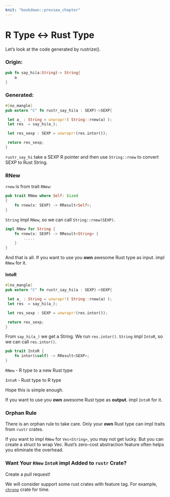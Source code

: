 ---
knit: "bookdown::preview_chapter"
---

# R Type <-> Rust Type

Let's look at the code generated by rustrize().

### Origin:

```rust
pub fn say_hi(a:String)-> String{
	a
}
```


### Generated:

```rust
#[no_mangle]
pub extern "C" fn rustr_say_hi(a : SEXP)->SEXP{

 let a_ : String = unwrapr!( String::rnew(a) );
 let res  = say_hi(a_);

 let res_sexp : SEXP = unwrapr!(res.intor());

 return res_sexp;
}
```

`rustr_say_hi`  take a SEXP R pointer and then use `String::rnew` to convert SEXP to Rust String.

### RNew

`rnew` is from trait `RNew`:

```rust
pub trait RNew where Self: Sized
{
    fn rnew(x: SEXP) -> RResult<Self>;
}
```

`String` impl `RNew`, so we can call `String::rnew(SEXP)`.

```rust
impl RNew for String {
    fn rnew(x: SEXP) -> RResult<String> {
        .....
    }
}
```  

And that is all. If you want to use you **own** awesome Rust type as input. impl `RNew` for it.

#### IntoR

```rust
#[no_mangle]
pub extern "C" fn rustr_say_hi(a : SEXP)->SEXP{

 let a_ : String = unwrapr!( String::rnew(a) );
 let res  = say_hi(a_);

 let res_sexp : SEXP = unwrapr!(res.intor());

 return res_sexp;
}
```

From `say_hi(a_)` we get a String. We run `res.intor()`. `String` impl `IntoR`, so we can call `res.intor()`.

```rust
pub trait IntoR {
    fn intor(&self) -> RResult<SEXP>;
}
```

`RNew` - R type to a new Rust type

`IntoR` - Rust type to R type

Hope this is simple enough.

If you want to use you **own** awesome Rust type as **output**. impl `IntoR` for it.

### Orphan Rule

There is an orphan rule to take care. Only your **own** Rust type can impl traits from `rustr` crates.

If you want to impl `RNew` for `Vec<String>`, you may not get lucky. But you can create a struct to wrap Vec<String>. Rust's zero-cost abstraction feature often helps you eliminate the overhead.

### Want Your `RNew` `IntoR` impl Added to `rustr` Crate? 

Create a pull request! 

We will consider support some rust crates with feature tag. For example, [`chrono`](https://github.com/lifthrasiir/rust-chrono) crate for time.
